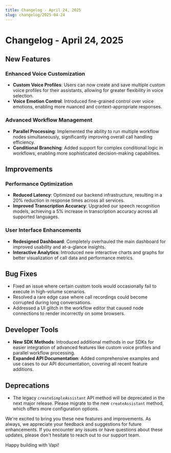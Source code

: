 ```yaml
---
title: Changelog - April 24, 2025
slug: changelog/2025-04-24
---
```


# Changelog - April 24, 2025

## New Features

### Enhanced Voice Customization
- **Custom Voice Profiles**: Users can now create and save multiple custom voice profiles for their assistants, allowing for greater flexibility in voice selection.
- **Voice Emotion Control**: Introduced fine-grained control over voice emotions, enabling more nuanced and context-appropriate responses.

### Advanced Workflow Management
- **Parallel Processing**: Implemented the ability to run multiple workflow nodes simultaneously, significantly improving overall call handling efficiency.
- **Conditional Branching**: Added support for complex conditional logic in workflows, enabling more sophisticated decision-making capabilities.

## Improvements

### Performance Optimization
- **Reduced Latency**: Optimized our backend infrastructure, resulting in a 20% reduction in response times across all services.
- **Improved Transcription Accuracy**: Upgraded our speech recognition models, achieving a 5% increase in transcription accuracy across all supported languages.

### User Interface Enhancements
- **Redesigned Dashboard**: Completely overhauled the main dashboard for improved usability and at-a-glance insights.
- **Interactive Analytics**: Introduced new interactive charts and graphs for better visualization of call data and performance metrics.

## Bug Fixes

- Fixed an issue where certain custom tools would occasionally fail to execute in high-volume scenarios.
- Resolved a rare edge case where call recordings could become corrupted during long conversations.
- Addressed a UI glitch in the workflow editor that caused node connections to render incorrectly on some browsers.

## Developer Tools

- **New SDK Methods**: Introduced additional methods in our SDKs for easier integration of advanced features like custom voice profiles and parallel workflow processing.
- **Expanded API Documentation**: Added comprehensive examples and use cases to our API documentation, covering all recent feature additions.

## Deprecations

- The legacy `createSimpleAssistant` API method will be deprecated in the next major release. Please migrate to the new `createAssistant` method, which offers more configuration options.

We're excited to bring you these new features and improvements. As always, we appreciate your feedback and suggestions for future enhancements. If you encounter any issues or have questions about these updates, please don't hesitate to reach out to our support team.

Happy building with Vapi!